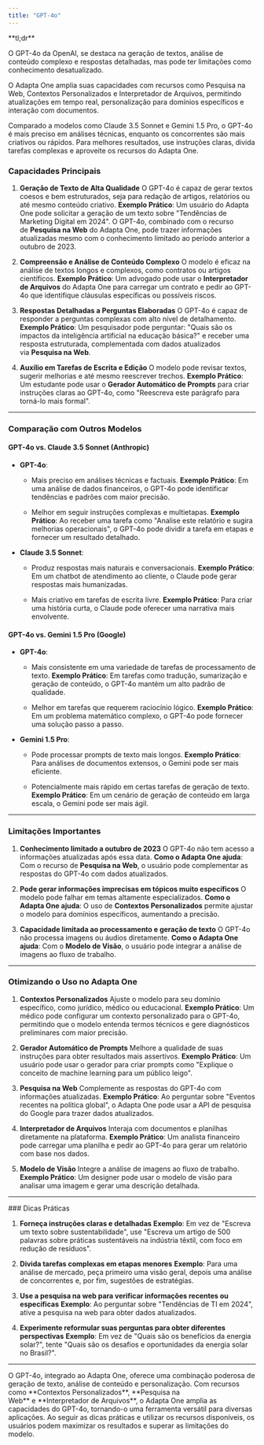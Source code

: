 ```yaml
---
title: "GPT-4o"
---
```


<Note>
  **tl;dr**

  O GPT-4o da OpenAI, se destaca na geração de textos, análise de conteúdo complexo e respostas detalhadas, mas pode ter limitações como conhecimento desatualizado.&#x20;

  O Adapta One amplia suas capacidades com recursos como Pesquisa na Web, Contextos Personalizados e Interpretador de Arquivos, permitindo atualizações em tempo real, personalização para domínios específicos e interação com documentos.&#x20;

  Comparado a modelos como Claude 3.5 Sonnet e Gemini 1.5 Pro, o GPT-4o é mais preciso em análises técnicas, enquanto os concorrentes são mais criativos ou rápidos. Para melhores resultados, use instruções claras, divida tarefas complexas e aproveite os recursos do Adapta One.
</Note>

### Capacidades Principais

1. **Geração de Texto de Alta Qualidade**
   O GPT-4o é capaz de gerar textos coesos e bem estruturados, seja para redação de artigos, relatórios ou até mesmo conteúdo criativo.
   **Exemplo Prático**: Um usuário do Adapta One pode solicitar a geração de um texto sobre "Tendências de Marketing Digital em 2024". O GPT-4o, combinado com o recurso de **Pesquisa na Web** do Adapta One, pode trazer informações atualizadas mesmo com o conhecimento limitado ao período anterior a outubro de 2023.

2. **Compreensão e Análise de Conteúdo Complexo**
   O modelo é eficaz na análise de textos longos e complexos, como contratos ou artigos científicos.
   **Exemplo Prático**: Um advogado pode usar o **Interpretador de Arquivos** do Adapta One para carregar um contrato e pedir ao GPT-4o que identifique cláusulas específicas ou possíveis riscos.

3. **Respostas Detalhadas a Perguntas Elaboradas**
   O GPT-4o é capaz de responder a perguntas complexas com alto nível de detalhamento.
   **Exemplo Prático**: Um pesquisador pode perguntar: "Quais são os impactos da inteligência artificial na educação básica?" e receber uma resposta estruturada, complementada com dados atualizados via **Pesquisa na Web**.

4. **Auxílio em Tarefas de Escrita e Edição**
   O modelo pode revisar textos, sugerir melhorias e até mesmo reescrever trechos.
   **Exemplo Prático**: Um estudante pode usar o **Gerador Automático de Prompts** para criar instruções claras ao GPT-4o, como "Reescreva este parágrafo para torná-lo mais formal".

***

### Comparação com Outros Modelos

#### **GPT-4o vs. Claude 3.5 Sonnet (Anthropic)**

* **GPT-4o**:

  * Mais preciso em análises técnicas e factuais.
    **Exemplo Prático**: Em uma análise de dados financeiros, o GPT-4o pode identificar tendências e padrões com maior precisão.

  * Melhor em seguir instruções complexas e multietapas.
    **Exemplo Prático**: Ao receber uma tarefa como "Analise este relatório e sugira melhorias operacionais", o GPT-4o pode dividir a tarefa em etapas e fornecer um resultado detalhado.

* **Claude 3.5 Sonnet**:

  * Produz respostas mais naturais e conversacionais.
    **Exemplo Prático**: Em um chatbot de atendimento ao cliente, o Claude pode gerar respostas mais humanizadas.

  * Mais criativo em tarefas de escrita livre.
    **Exemplo Prático**: Para criar uma história curta, o Claude pode oferecer uma narrativa mais envolvente.

#### **GPT-4o vs. Gemini 1.5 Pro (Google)**

* **GPT-4o**:

  * Mais consistente em uma variedade de tarefas de processamento de texto.
    **Exemplo Prático**: Em tarefas como tradução, sumarização e geração de conteúdo, o GPT-4o mantém um alto padrão de qualidade.

  * Melhor em tarefas que requerem raciocínio lógico.
    **Exemplo Prático**: Em um problema matemático complexo, o GPT-4o pode fornecer uma solução passo a passo.

* **Gemini 1.5 Pro**:

  * Pode processar prompts de texto mais longos.
    **Exemplo Prático**: Para análises de documentos extensos, o Gemini pode ser mais eficiente.

  * Potencialmente mais rápido em certas tarefas de geração de texto.
    **Exemplo Prático**: Em um cenário de geração de conteúdo em larga escala, o Gemini pode ser mais ágil.

***

### Limitações Importantes

1. **Conhecimento limitado a outubro de 2023**
   O GPT-4o não tem acesso a informações atualizadas após essa data.
   **Como o Adapta One ajuda**: Com o recurso de **Pesquisa na Web**, o usuário pode complementar as respostas do GPT-4o com dados atualizados.


2. **Pode gerar informações imprecisas em tópicos muito específicos**
   O modelo pode falhar em temas altamente especializados.
   **Como o Adapta One ajuda**: O uso de **Contextos Personalizados** permite ajustar o modelo para domínios específicos, aumentando a precisão.


3. **Capacidade limitada ao processamento e geração de texto**
   O GPT-4o não processa imagens ou áudios diretamente.
   **Como o Adapta One ajuda**: Com o **Modelo de Visão**, o usuário pode integrar a análise de imagens ao fluxo de trabalho.

***

### Otimizando o Uso no Adapta One

1. **Contextos Personalizados**
   Ajuste o modelo para seu domínio específico, como jurídico, médico ou educacional.
   **Exemplo Prático**: Um médico pode configurar um contexto personalizado para o GPT-4o, permitindo que o modelo entenda termos técnicos e gere diagnósticos preliminares com maior precisão.


2. **Gerador Automático de Prompts**
   Melhore a qualidade de suas instruções para obter resultados mais assertivos.
   **Exemplo Prático**: Um usuário pode usar o gerador para criar prompts como "Explique o conceito de machine learning para um público leigo".


3. **Pesquisa na Web**
   Complemente as respostas do GPT-4o com informações atualizadas.
   **Exemplo Prático**: Ao perguntar sobre "Eventos recentes na política global", o Adapta One pode usar a API de pesquisa do Google para trazer dados atualizados.


4. **Interpretador de Arquivos**
   Interaja com documentos e planilhas diretamente na plataforma.
   **Exemplo Prático**: Um analista financeiro pode carregar uma planilha e pedir ao GPT-4o para gerar um relatório com base nos dados.


5. **Modelo de Visão**
   Integre a análise de imagens ao fluxo de trabalho.
   **Exemplo Prático**: Um designer pode usar o modelo de visão para analisar uma imagem e gerar uma descrição detalhada.

***

<Tip>
  ### Dicas Práticas

  1. **Forneça instruções claras e detalhadas**
     **Exemplo**: Em vez de "Escreva um texto sobre sustentabilidade", use "Escreva um artigo de 500 palavras sobre práticas sustentáveis na indústria têxtil, com foco em redução de resíduos".


  2. **Divida tarefas complexas em etapas menores**
     **Exemplo**: Para uma análise de mercado, peça primeiro uma visão geral, depois uma análise de concorrentes e, por fim, sugestões de estratégias.


  3. **Use a pesquisa na web para verificar informações recentes ou específicas**
     **Exemplo**: Ao perguntar sobre "Tendências de TI em 2024", ative a pesquisa na web para obter dados atualizados.


  4. **Experimente reformular suas perguntas para obter diferentes perspectivas**
     **Exemplo**: Em vez de "Quais são os benefícios da energia solar?", tente "Quais são os desafios e oportunidades da energia solar no Brasil?".


</Tip>

***

<Info>
  O GPT-4o, integrado ao Adapta One, oferece uma combinação poderosa de geração de texto, análise de conteúdo e personalização. Com recursos como **Contextos Personalizados**, **Pesquisa na Web** e **Interpretador de Arquivos**, o Adapta One amplia as capacidades do GPT-4o, tornando-o uma ferramenta versátil para diversas aplicações. Ao seguir as dicas práticas e utilizar os recursos disponíveis, os usuários podem maximizar os resultados e superar as limitações do modelo.
</Info>